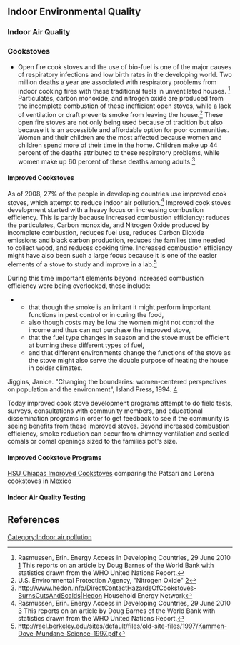 ==Indoor Environmental Quality==



===Indoor Air Quality===




===Cookstoves===

*Open fire cook stoves and the use of bio-fuel is one of the major causes of respiratory infections and low birth rates in the developing world. Two million deaths a year are associated with respiratory problems from indoor cooking fires with these traditional fuels in unventilated houses. <ref> Rasmussen, Erin. Energy Access in Developing Countries, 29 June 2010 [http://www.bioenergylists.org/content/energy-access-develo] This reports on an article by Doug Barnes of the World Bank with statistics drawn from the WHO United Nations Report.</ref> Particulates, carbon monoxide, and nitrogen oxide are produced from the incomplete combustion of these inefficient open stoves, while a lack of ventilation or draft prevents smoke from leaving the house.<ref>U.S. Environmental Protection Agency, "Nitrogen Oxide" [http://www.epa.gov/air/nitrogenoxides/health.html]</ref> These open fire stoves are not only being used because of tradition but also because it is an accessible and affordable option for poor communities. Women and their children are the most affected because women and children spend more of their time in the home. Children make up 44 percent of the deaths attributed to these respiratory problems, while women make up 60 percent of these deaths among adults.<ref>http://www.hedon.info/DirectContactHazardsOfCookstoves-BurnsCutsAndScalds|Hedon Household Energy Network</ref> 

====Improved Cookstoves====

As of 2008, 27% of the people in developing countries use improved cook stoves, which attempt to reduce indoor air pollution.<ref> Rasmussen, Erin. Energy Access in Developing Countries, 29 June 2010 [http://www.bioenergylists.org/content/energy-access-develo] This reports on an article by Doug Barnes of the World Bank with statistics drawn from the WHO United Nations Report.</ref> Improved cook stoves development started with a heavy focus on increasing combustion efficiency. This is partly because increased combustion efficiency: reduces the particulates, Carbon monoxide, and Nitrogen Oxide produced by incomplete combustion, reduces fuel use, reduces Carbon Dioxide emissions and black carbon production, reduces the families time needed to collect wood, and reduces cooking time.  Increased combustion efficiency might have also been such a large focus because it is one of the easier elements of a stove to study and improve in a lab.<ref>http://rael.berkeley.edu/sites/default/files/old-site-files/1997/Kammen-Dove-Mundane-Science-1997.pdf</ref> 

During this time important elements beyond increased combustion efficiency were being overlooked, these include:
** that though the smoke is an irritant it might perform important functions in pest control or in curing the food,
** also though costs may be low the women might not control the income and thus can not purchase the improved stove,
** that the fuel type changes in season and the stove must be efficient at burning these different types of fuel,
** and that different environments change the functions of the stove as the stove might also serve the double purpose of heating the house in colder climates.<ref>
Jiggins, Janice. "Changing the boundaries: women-centered perspectives on population and the environment", Island Press, 1994. [http://books.google.com.mx/books?id=0l1GoT5H1ScC&dq=improved+cook+stoves&hl=en&source=gbs_navlinks_s]
</ref>

Today improved cook stove development programs attempt to do field tests, surveys, consultations with community members, and educational dissemination programs in order to get feedback to see if the community is seeing benefits from these improved stoves.  Beyond increased combustion efficiency, smoke reduction can occur from chimney ventilation and sealed comals or comal openings sized to the families pot's size.

====Improved Cookstove Programs====
[[HSU Chiapas Improved Cookstoves]] comparing the Patsari and Lorena cookstoves in Mexico


====Indoor Air Quality Testing====



==References==
<references/>

[[Category:Indoor air pollution]]